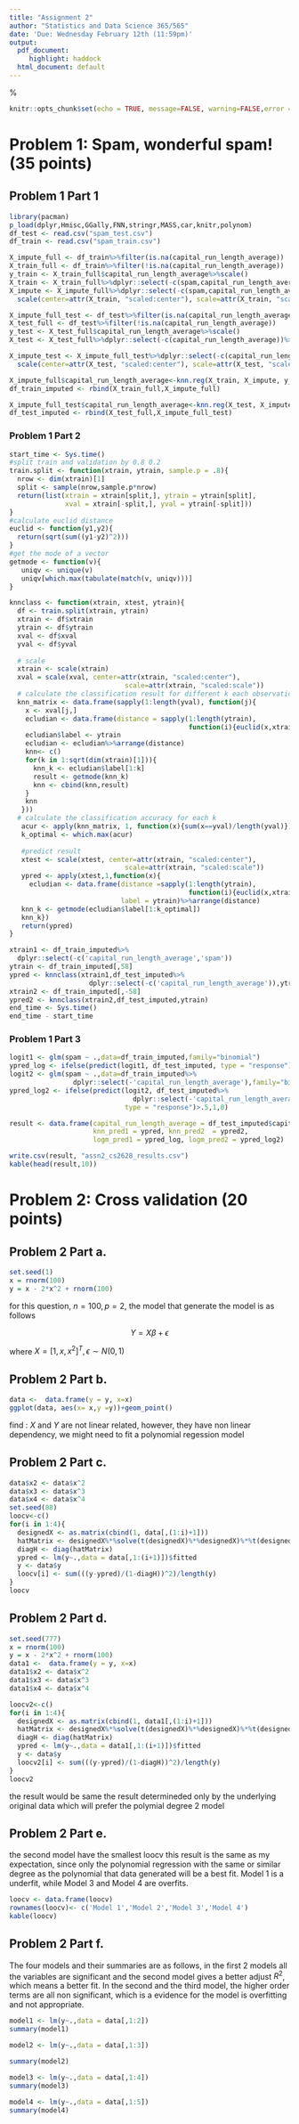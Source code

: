 ```yaml
---
title: "Assignment 2"
author: "Statistics and Data Science 365/565"
date: 'Due: Wednesday February 12th (11:59pm)'
output:
  pdf_document: 
     highlight: haddock
  html_document: default
---
```


\newcommand{\trans}{{\scriptstyle T}}
\newcommand{\reals}{\mathbb R}
\newcommand{\argmin}{\mathop{\rm arg\,min}}
%\let\hat\widehat
```r
knitr::opts_chunk$set(echo = TRUE, message=FALSE, warning=FALSE,error = TRUE)
```


# Problem 1: Spam, wonderful spam! (35 points)



## Problem 1 Part 1
```r
library(pacman)
p_load(dplyr,Hmisc,GGally,FNN,stringr,MASS,car,knitr,polynom)
df_test <- read.csv("spam_test.csv")
df_train <- read.csv("spam_train.csv")

X_impute_full <- df_train%>%filter(is.na(capital_run_length_average))
X_train_full <- df_train%>%filter(!is.na(capital_run_length_average))
y_train <- X_train_full$capital_run_length_average%>%scale()
X_train <- X_train_full%>%dplyr::select(-c(spam,capital_run_length_average))%>%scale()
X_impute <- X_impute_full%>%dplyr::select(-c(spam,capital_run_length_average))%>%
  scale(center=attr(X_train, "scaled:center"), scale=attr(X_train, "scaled:scale"))

X_impute_full_test <- df_test%>%filter(is.na(capital_run_length_average))
X_test_full <- df_test%>%filter(!is.na(capital_run_length_average))
y_test <- X_test_full$capital_run_length_average%>%scale()
X_test <- X_test_full%>%dplyr::select(-c(capital_run_length_average))%>%scale()

X_impute_test <- X_impute_full_test%>%dplyr::select(-c(capital_run_length_average))%>%
  scale(center=attr(X_test, "scaled:center"), scale=attr(X_test, "scaled:scale"))

X_impute_full$capital_run_length_average<-knn.reg(X_train, X_impute, y_train, k = 15)$pred
df_train_imputed <- rbind(X_train_full,X_impute_full)

X_impute_full_test$capital_run_length_average<-knn.reg(X_test, X_impute_test, y_test, k = 15)$pred
df_test_imputed <- rbind(X_test_full,X_impute_full_test)
```

### Problem 1 Part 2
```r
start_time <- Sys.time()
#split train and validation by 0.8 0.2
train.split <- function(xtrain, ytrain, sample.p = .8){
  nrow <- dim(xtrain)[1]
  split <- sample(nrow,sample.p*nrow)
  return(list(xtrain = xtrain[split,], ytrain = ytrain[split],
              xval = xtrain[-split,], yval = ytrain[-split]))
} 
#calculate euclid distance
euclid <- function(y1,y2){
  return(sqrt(sum((y1-y2)^2)))
}
#get the mode of a vector
getmode <- function(v){
   uniqv <- unique(v)
   uniqv[which.max(tabulate(match(v, uniqv)))]
}

knnclass <- function(xtrain, xtest, ytrain){
  df <- train.split(xtrain, ytrain)
  xtrain <- df$xtrain
  ytrain <- df$ytrain
  xval <- df$xval
  yval <- df$yval
  
  # scale
  xtrain <- scale(xtrain)
  xval = scale(xval, center=attr(xtrain, "scaled:center"), 
                             scale=attr(xtrain, "scaled:scale"))
  # calculate the classification result for different k each observation of val output has dimension k *
  knn_matrix <- data.frame(sapply(1:length(yval), function(j){
    x <- xval[j,]
    ecludian <- data.frame(distance = sapply(1:length(ytrain),
                                             function(i){euclid(x,xtrain[i,])}))
    ecludian$label <- ytrain
    ecludian <- ecludian%>%arrange(distance)
    knn<- c()
    for(k in 1:sqrt(dim(xtrain)[1])){
      knn_k <- ecludian$label[1:k]
      result <- getmode(knn_k)
      knn <- cbind(knn,result)
    }
    knn
   }))
  # calculate the classification accuracy for each k
   acur <- apply(knn_matrix, 1, function(x){sum(x==yval)/length(yval)})
   k_optimal <- which.max(acur)
   
   #predict result
   xtest <- scale(xtest, center=attr(xtrain, "scaled:center"), 
                             scale=attr(xtrain, "scaled:scale"))   
   ypred <- apply(xtest,1,function(x){
     ecludian <- data.frame(distance =sapply(1:length(ytrain),
                                             function(i){euclid(x,xtrain[i,])}),
                            label = ytrain)%>%arrange(distance)
   knn_k <- getmode(ecludian$label[1:k_optimal])
   knn_k})
   return(ypred)
}

xtrain1 <- df_train_imputed%>%
  dplyr::select(-c('capital_run_length_average','spam'))
ytrain <- df_train_imputed[,58]
ypred <- knnclass(xtrain1,df_test_imputed%>%
                    dplyr::select(-c('capital_run_length_average')),ytrain)
xtrain2 <- df_train_imputed[,-58]
ypred2 <- knnclass(xtrain2,df_test_imputed,ytrain)
end_time <- Sys.time()
end_time - start_time
```

### Problem 1 Part 3

```r
logit1 <- glm(spam ~ .,data=df_train_imputed,family="binomial")
ypred_log <- ifelse(predict(logit1, df_test_imputed, type = "response")>.5,1,0)
logit2 <- glm(spam ~ .,data=df_train_imputed%>%
                dplyr::select(-'capital_run_length_average'),family="binomial") 
ypred_log2 <- ifelse(predict(logit2, df_test_imputed%>%
                               dplyr::select(-'capital_run_length_average'), 
                             type = "response")>.5,1,0)

result <- data.frame(capital_run_length_average = df_test_imputed$capital_run_length_average,
                     knn_pred1 = ypred, knn_pred2  = ypred2, 
                     logm_pred1 = ypred_log, logm_pred2 = ypred_log2)

write.csv(result, "assn2_cs2628_results.csv")
kable(head(result,10))
```


# Problem 2: Cross validation (20 points)

## Problem 2 Part a.

```r
set.seed(1)
x = rnorm(100)
y = x - 2*x^2 + rnorm(100)
```

for this question, $n=100, p =2$, the model that generate the model is as follows

$$
Y = X\beta + \epsilon
$$

where $X = [1,x,x^2]^T, \epsilon \sim N(0,1)$

## Problem 2 Part b.
```r
data <-  data.frame(y = y, x=x)
ggplot(data, aes(x= x,y =y))+geom_point()
```
find : $X$ and $Y$ are not linear related, however, they have non linear dependency, we might need to fit a polynomial regession model

## Problem 2 Part c.

```r
data$x2 <- data$x^2
data$x3 <- data$x^3
data$x4 <- data$x^4
set.seed(88)
loocv<-c()
for(i in 1:4){
  designedX <- as.matrix(cbind(1, data[,(1:i)+1]))
  hatMatrix <- designedX%*%solve(t(designedX)%*%designedX)%*%t(designedX)
  diagH <- diag(hatMatrix)
  ypred <- lm(y~.,data = data[,1:(i+1)])$fitted
  y <- data$y
  loocv[i] <- sum(((y-ypred)/(1-diagH))^2)/length(y)
}
loocv
```

## Problem 2 Part d.

```r
set.seed(777)
x = rnorm(100)
y = x - 2*x^2 + rnorm(100)
data1 <-  data.frame(y = y, x=x)
data1$x2 <- data$x^2
data1$x3 <- data$x^3
data1$x4 <- data$x^4

loocv2<-c()
for(i in 1:4){
  designedX <- as.matrix(cbind(1, data1[,(1:i)+1]))
  hatMatrix <- designedX%*%solve(t(designedX)%*%designedX)%*%t(designedX)
  diagH <- diag(hatMatrix)
  ypred <- lm(y~.,data = data1[,1:(i+1)])$fitted
  y <- data$y
  loocv2[i] <- sum(((y-ypred)/(1-diagH))^2)/length(y)
}
loocv2
```

the result would be same the result determineded only by the underlying original data which will prefer the polymial degree 2 model 

## Problem 2 Part e.

the second model have the smallest loocv this result is the same as my expectation, since only the polynomial regression with the same or similar degree as the polynomial that data generated will be a best fit. Model 1 is a underfit, while Model 3 and Model 4 are overfits.

```r
loocv <- data.frame(loocv)
rownames(loocv)<- c('Model 1','Model 2','Model 3','Model 4')
kable(loocv)
```

## Problem 2 Part f.
The four models and their summaries are as follows, in the first 2 models all the variables are significant and the second model gives a better adjust $R^2$, which means a better fit. In the second and the third model, the higher order terms are all non significant, which is a evidence for the model is overfitting and not appropriate.

```r
model1 <- lm(y~.,data = data[,1:2])
summary(model1)

model2 <- lm(y~.,data = data[,1:3])

summary(model2)

model3 <- lm(y~.,data = data[,1:4])
summary(model3)

model4 <- lm(y~.,data = data[,1:5])
summary(model4)
```